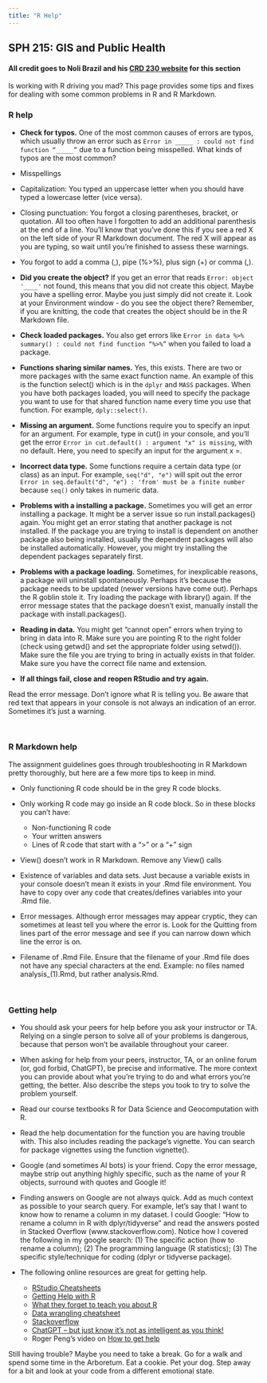 ```yaml
---
title: "R Help"
---
```


## SPH 215: GIS and Public Health

#### All credit goes to Noli Brazil and his [CRD 230 website](https://crd230.github.io/index.html) for this section

Is working with R driving you mad? This page provides some tips and fixes for dealing with some common problems in R and R Markdown.

### R help

- **Check for typos.** One of the most common causes of errors are typos, which usually throw an error such as `Error in _____ : could not find function “_____”` due to a function being misspelled. What kinds of typos are the most common?
- Misspellings
-  Capitalization: You typed an uppercase letter when you should have typed a lowercase letter (vice versa).
-  Closing punctuation: You forgot a closing parentheses, bracket, or quotation. All too often have I forgotten to add an additional parenthesis at the end of a line. You’ll know that you’ve done this if you see a red X on the left side of your R Markdown document. The red X will appear as you are typing, so wait until you’re finished to assess these warnings.
-  You forgot to add a comma (,), pipe (%>%), plus sign (+) or comma (,).

- **Did you create the object?** If you get an error that reads `Error: object '____'` not found, this means that you did not create this object. Maybe you have a spelling error. Maybe you just simply did not create it. Look at your Environment window - do you see the object there? Remember, if you are knitting, the code that creates the object should be in the R Markdown file.

- **Check loaded packages.** You also get errors like `Error in data %>% summary() : could not find function “%>%”` when you failed to load a package.

- **Functions sharing similar names.** Yes, this exists. There are two or more packages with the same exact function name. An example of this is the function select() which is in the `dplyr` and `MASS` packages. When you have both packages loaded, you will need to specify the package you want to use for that shared function name every time you use that function. For example, `dply::select()`.

- **Missing an argument.** Some functions require you to specify an input for an argument. For example, type in cut() in your console, and you’ll get the error `Error in cut.default() : argument "x" is missing`, with no default. Here, you need to specify an input for the argument x =.

- **Incorrect data type.** Some functions require a certain data type (or class) as an input. For example, `seq("d", "e")` will spit out the error `Error in seq.default("d", "e") : 'from' must be a finite number` because `seq()` only takes in numeric data.

- **Problems with a installing a package.** Sometimes you will get an error installing a package. It might be a server issue so run install.packages() again. You might get an error stating that another package is not installed. If the package you are trying to install is dependent on another package also being installed, usually the dependent packages will also be installed automatically. However, you might try installing the dependent packages separately first.

- **Problems with a package loading.** Sometimes, for inexplicable reasons, a package will uninstall spontaneously. Perhaps it’s because the package needs to be updated (newer versions have come out). Perhaps the R goblin stole it. Try loading the package with library() again. If the error message states that the package doesn’t exist, manually install the package with install.packages().

- **Reading in data.** You might get “cannot open” errors when trying to bring in data into R. Make sure you are pointing R to the right folder (check using getwd() and set the appropriate folder using setwd()). Make sure the file you are trying to bring in actually exists in that folder. Make sure you have the correct file name and extension.

- **If all things fail, close and reopen RStudio and try again.**

Read the error message. Don’t ignore what R is telling you. Be aware that red text that appears in your console is not always an indication of an error. Sometimes it’s just a warning.

\

### R Markdown help

The assignment guidelines goes through troubleshooting in R Markdown pretty thoroughly, but here are a few more tips to keep in mind.

- Only functioning R code should be in the grey R code blocks.

- Only working R code may go inside an R code block. So in these blocks you can’t have:
  - Non-functioning R code
  - Your written answers
  - Lines of R code that start with a “>” or a “+” sign

- View() doesn’t work in R Markdown. Remove any View() calls

- Existence of variables and data sets. Just because a variable exists in your console doesn’t mean it exists in your .Rmd file environment. You have to copy over any code that creates/defines variables into your .Rmd file.

- Error messages. Although error messages may appear cryptic, they can sometimes at least tell you where the error is. Look for the Quitting from lines part of the error message and see if you can narrow down which line the error is on.

- Filename of .Rmd File. Ensure that the filename of your .Rmd file does not have any special characters at the end. Example: no files named analysis_(1).Rmd, but rather analysis.Rmd.

\

### Getting help

- You should ask your peers for help before you ask your instructor or TA. Relying on a single person to solve all of your problems is dangerous, because that person won’t be available throughout your career.

- When asking for help from your peers, instructor, TA, or an online forum (or, god forbid, ChatGPT), be precise and informative. The more context you can provide about what you’re trying to do and what errors you’re getting, the better. Also describe the steps you took to try to solve the problem yourself.

- Read our course textbooks R for Data Science and Geocomputation with R.

- Read the help documentation for the function you are having trouble with. This also includes reading the package’s vignette. You can search for package vignettes using the function vignette().

- Google (and sometimes AI bots) is your friend. Copy the error message, maybe strip out anything highly specific, such as the name of your R objects, surround with quotes and Google it!

- Finding answers on Google are not always quick. Add as much context as possible to your search query. For example, let’s say that I want to know how to rename a column in my dataset. I could Google: “How to rename a column in R with dplyr/tidyverse” and read the answers posted in Stacked Overflow (www.stackoverflow.com). Notice how I covered the following in my google search: (1) The specific action (how to rename a column); (2) The programming language (R statistics); (3) The specific style/technique for coding (dplyr or tidyverse package).

- The following online resources are great for getting help.

  - [RStudio Cheatsheets](https://posit.co/resources/cheatsheets/)
  - [Getting Help with R](https://www.r-project.org/help.html)
  - [What they forget to teach you about R](https://rstats.wtf/)
  - [Data wrangling cheatsheet](https://raw.githubusercontent.com/rstudio/cheatsheets/main/data-transformation.pdf)
  - [Stackoverflow](Stackoverflow)
  - [ChatGPT -- but just know it's not as intelligent as you think!](https://chatgpt.com/)
  - Roger Peng’s video on [How to get help](https://www.youtube.com/watch?v=ZFaWxxzouCY&feature=youtu.be) 

Still having trouble? Maybe you need to take a break. Go for a walk and spend some time in the Arboretum. Eat a cookie. Pet your dog. Step away for a bit and look at your code from a different emotional state.
